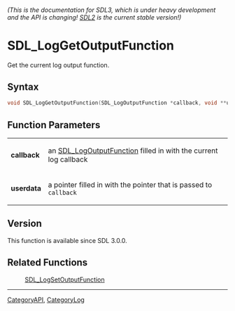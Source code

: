 ====== (This is the documentation for SDL3, which is under heavy development and the API is changing! [https://wiki.libsdl.org/ SDL2] is the current stable version!) ======
= SDL_LogGetOutputFunction =

Get the current log output function.

== Syntax ==

<syntaxhighlight lang='c'>
void SDL_LogGetOutputFunction(SDL_LogOutputFunction *callback, void **userdata);
</syntaxhighlight>

== Function Parameters ==

{|
|'''callback'''
|an [[SDL_LogOutputFunction]] filled in with the current log callback
|-
|'''userdata'''
|a pointer filled in with the pointer that is passed to <code>callback</code>
|}

== Version ==

This function is available since SDL 3.0.0.

== Related Functions ==

:[[SDL_LogSetOutputFunction]]

----
[[CategoryAPI]], [[CategoryLog]]


